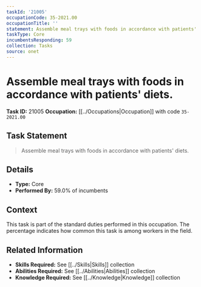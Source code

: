 ```yaml
---
taskId: '21005'
occupationCode: 35-2021.00
occupationTitle: ''
statement: Assemble meal trays with foods in accordance with patients' diets.
taskType: Core
incumbentsResponding: 59
collection: Tasks
source: onet
---
```

# Assemble meal trays with foods in accordance with patients' diets.

**Task ID:** 21005
**Occupation:** [[../Occupations|Occupation]] with code `35-2021.00`

## Task Statement

> Assemble meal trays with foods in accordance with patients' diets.

## Details

- **Type:** Core
- **Performed By:** 59.0% of incumbents

## Context

This task is part of the standard duties performed in this occupation. The percentage indicates how common this task is among workers in the field.

## Related Information

- **Skills Required:** See [[../Skills|Skills]] collection
- **Abilities Required:** See [[../Abilities|Abilities]] collection
- **Knowledge Required:** See [[../Knowledge|Knowledge]] collection
